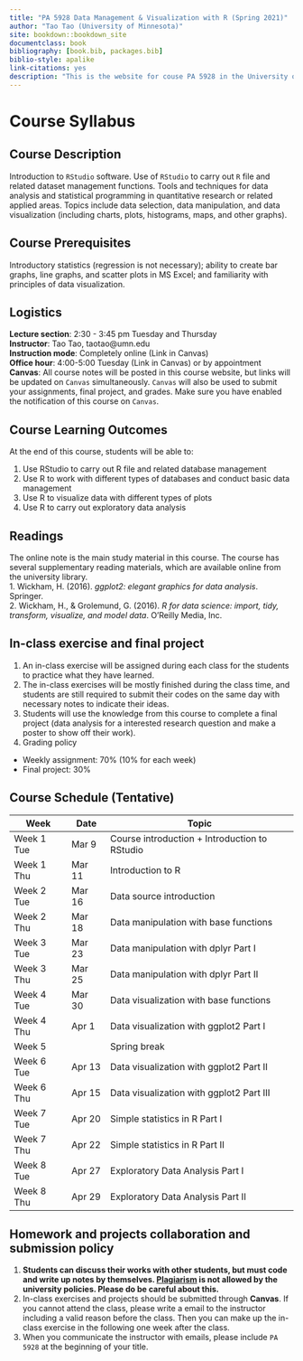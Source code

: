 ```yaml
--- 
title: "PA 5928 Data Management & Visualization with R (Spring 2021)"
author: "Tao Tao (University of Minnesota)"
site: bookdown::bookdown_site
documentclass: book
bibliography: [book.bib, packages.bib]
biblio-style: apalike
link-citations: yes
description: "This is the website for couse PA 5928 in the University of Minnesota"
---
```


# Course Syllabus

## Course Description

Introduction to ``RStudio`` software. Use of ``RStudio`` to carry out ``R`` file and related dataset management functions. Tools and techniques for data analysis and statistical programming in quantitative research or related applied areas. Topics include data selection, data manipulation, and data visualization (including charts, plots, histograms, maps, and other graphs).

## Course Prerequisites

Introductory statistics (regression is not necessary); ability to create bar graphs, line graphs, and scatter plots in MS Excel; and familiarity with principles of data visualization.

## Logistics

**Lecture section**: 2:30 - 3:45 pm Tuesday and Thursday  
**Instructor**: Tao Tao, taotao@umn.edu  
**Instruction mode**: Completely online (Link in Canvas)  
**Office hour**: 4:00-5:00 Tuesday (Link in Canvas) or by appointment  
**Canvas**: All course notes will be posted in this course website, but links will be updated on ``Canvas`` simultaneously. ``Canvas`` will also be used to submit your assignments, final project, and grades. Make sure you have enabled the notification of this course on ``Canvas``.

## Course Learning Outcomes

At the end of this course, students will be able to:

1. Use RStudio to carry out R file and related database management
2. Use R to work with different types of databases and conduct basic data management
3. Use R to visualize data with different types of plots
4. Use R to carry out exploratory data analysis

## Readings
The online note is the main study material in this course.  The course has several supplementary reading materials, which are available online from the university library.  
1. Wickham, H. (2016). *ggplot2: elegant graphics for data analysis*. Springer.  
2. Wickham, H., & Grolemund, G. (2016). *R for data science: import, tidy, transform, visualize, and model data*. O'Reilly Media, Inc.


## In-class exercise and final project

1. An in-class exercise will be assigned during each class for the students to practice what they have learned. 
2. The in-class exercises will be mostly finished during the class time, and students are still required to submit their codes on the same day with necessary notes to indicate their ideas.
3. Students will use the knowledge from this course to complete a final project (data analysis for a interested research question and make a poster to show off their work).
4. Grading policy

* Weekly assignment: 70% (10% for each week)
* Final project: 30%

## Course Schedule (Tentative)


| Week       | Date   | Topic                                         |
|------------|--------|-----------------------------------------------|
| Week 1 Tue | Mar 9  | Course introduction + Introduction to RStudio |
| Week 1 Thu | Mar 11 | Introduction to R                             |
| Week 2 Tue | Mar 16 | Data source introduction                      |
| Week 2 Thu | Mar 18 | Data manipulation with base functions         |
| Week 3 Tue | Mar 23 | Data manipulation with dplyr Part I           |
| Week 3 Thu | Mar 25 | Data manipulation with dplyr Part II          |
| Week 4 Tue | Mar 30 | Data visualization with base functions        |
| Week 4 Thu | Apr 1  | Data visualization with ggplot2 Part I        |
| Week 5     |        | Spring break                                  |
| Week 6 Tue | Apr 13 | Data visualization with ggplot2 Part II       |
| Week 6 Thu | Apr 15 | Data visualization with ggplot2 Part III      |
| Week 7 Tue | Apr 20 | Simple statistics in R Part I                 |
| Week 7 Thu | Apr 22 | Simple statistics in R Part II                |
| Week 8 Tue | Apr 27 | Exploratory Data Analysis Part I              |
| Week 8 Thu | Apr 29 | Exploratory Data Analysis Part II             |

## Homework and projects collaboration and submission policy

1. **Students can discuss their works with other students, but must code and write up notes by themselves. [Plagiarism](https://communitystandards.umn.edu/content/plagiarism) is not allowed by the university policies. Please do be careful about this.**
2. In-class exercises and projects should be submitted through **Canvas**. If you cannot attend the class, please write a email to the instructor including a valid reason before the class. Then you can make up the in-class exercise in the following one week after the class.
3. When you communicate the instructor with emails, please include ``PA 5928`` at the beginning of your title.
